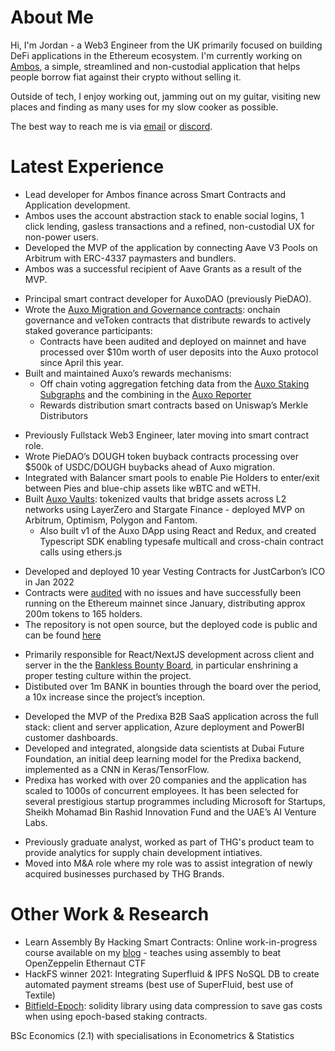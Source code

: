 

# About Me

Hi, I'm Jordan - a Web3 Engineer from the UK primarily focused on building DeFi applications
in the Ethereum ecosystem. I'm currently working on [Ambos](https://ambos.finance), a simple, streamlined
and non-custodial application that helps people borrow fiat against their crypto without selling it.

Outside of tech, I enjoy working out, jamming out on my guitar, visiting new
places and finding as many uses for my slow cooker as possible.

The best way to reach me is via [email](mailto:j@jordaniza.com) or
[discord](https://discordapp.com/users/867719073885716501).

# Latest Experience

<JobHeader title="Technical Lead" date="2023 - Present" org="Ambos Finance" />
<SkillsList skills={["solidity", "foundry", "typescript", "svelte"]} />

- Lead developer for Ambos finance across Smart Contracts and Application development.
- Ambos uses the account abstraction stack to enable social logins, 1 click lending, gasless transactions and a refined, non-custodial UX for non-power users.
- Developed the MVP of the application by connecting Aave V3 Pools on Arbitrum with ERC-4337 paymasters and bundlers.
- Ambos was a successful recipient of Aave Grants as a result of the MVP.

<JobHeader title="Principal Smart Contract Engineer" date="2022 - 2023" org="AuxoDAO" />
<SkillsList skills={["solidity", "foundry", "typescript", "hardhat", "python", "The Graph"]} />

- Principal smart contract developer for AuxoDAO (previously PieDAO).
- Wrote the
  [Auxo Migration and Governance contracts](https://github.com/AuxoDAO/governance):
  onchain governance and veToken contracts that distribute rewards to actively
  staked goverance participants:
  - Contracts have been audited and deployed on mainnet and have processed over
    $10m worth of user deposits into the Auxo protocol since April this year.
- Built and maintained Auxo’s rewards mechanisms:
  - Off chain voting aggregation fetching data from the
    [Auxo Staking Subgraphs](https://github.com/jordaniza/auxo-staking-subgraph)
    and the combining in the
    [Auxo Reporter](https://github.com/jordaniza/auxo-reporter)
  - Rewards distribution smart contracts based on Uniswap’s Merkle Distributors

<JobHeader title="Smart Contract Engineer" date="2021 - 2022" org="PieDAO" />
<SkillsList skills={["solidity", "typescript", "hardhat", "nextjs", "nodejs"]} />

- Previously Fullstack Web3 Engineer, later moving into smart contract role.
- Wrote PieDAO’s DOUGH token buyback contracts processing over $500k of
  USDC/DOUGH buybacks ahead of Auxo migration.
- Integrated with Balancer smart pools to enable Pie Holders to enter/exit
  between Pies and blue-chip assets like wBTC and wETH.
- Built
  [Auxo Vaults](https://github.com/pie-dao/auxo-vaults/tree/main/vaults/contracts):
  tokenized vaults that bridge assets across L2 networks using LayerZero and
  Stargate Finance - deployed MVP on Arbitrum, Optimism, Polygon and Fantom.
  - Also built v1 of the Auxo DApp using React and Redux, and created Typescript
    SDK enabling typesafe multicall and cross-chain contract calls using
    ethers.js

<JobHeader title="Smart Contract Developer (Freelance)" date="2021" org="JustCarbon" />
<SkillsList skills={["solidity", "typescript", "hardhat"]} />

- Developed and deployed 10 year Vesting Contracts for JustCarbon’s ICO in Jan
  2022
- Contracts were [audited](https://solidity.finance/audits/JustCarbon/) with no
  issues and have successfully been running on the Ethereum mainnet since
  January, distributing approx 200m tokens to 165 holders.
- The repository is not open source, but the deployed code is public and can be
  found
  [here](https://etherscan.io/address/0x9a6f5ab100819cd911ee73cf7171fd5f8582af0a#code)

<JobHeader title="Web3 Freelance Consultant" date="2021" org="BanklessDAO" />
<SkillsList skills={["nextjs", "react", "mongodb", "typescript"]} />

- Primarily responsible for React/NextJS development across client and server in
  the the
  [Bankless Bounty Board](https://bountyboard.bankless.community/?status=Open&paidStatus=&tags=&lte=Infinity&sortBy=reward&asc=true&customerId=834499078434979890&customerKey=banklessdao),
  in particular enshrining a proper testing culture within the project.
- Distibuted over 1m BANK in bounties through the board over the period, a 10x
  increase since the project’s inception.

<JobHeader title="Fullstack Engineer" date="2018 - 2020" org="Predixa" />
<SkillsList skills={["vuejs", "typescript", "go", "python", "docker", "azure", "postgresql"]} />

- Developed the MVP of the Predixa B2B SaaS application across the full stack:
  client and server application, Azure deployment and PowerBI customer
  dashboards.
- Developed and integrated, alongside data scientists at Dubai Future
  Foundation, an initial deep learning model for the Predixa backend,
  implemented as a CNN in Keras/TensorFlow.
- Predixa has worked with over 20 companies and the application has scaled to
  1000s of concurrent employees. It has been selected for several prestigious
  startup programmes including Microsoft for Startups, Sheikh Mohamad Bin Rashid
  Innovation Fund and the UAE’s AI Venture Labs.

<JobHeader title="M&A Engineer" date="2016 - 2018" org="The Hut Group"/>
<SkillsList skills={["postgresql", "python"]}/>
 
- Previously graduate analyst, worked as part of THG's product team to provide analytics for supply chain development intiatives.
- Moved into M&A role where my role was to assist integration of newly acquired businesses purchased by THG Brands. 

# Other Work & Research

- Learn Assembly By Hacking Smart Contracts: Online work-in-progress course
  available on my [blog](https://jordaniza.com/learn-assembly-by-hacking) -
  teaches using assembly to beat OpenZeppelin Ethernaut CTF
- HackFS winner 2021: Integrating Superfluid & IPFS NoSQL DB to create automated
  payment streams (best use of SuperFluid, best use of Textile)
- [Bitfield-Epoch](https://github.com/jordaniza/bitfield-epoch): solidity
  library using data compression to save gas costs when using epoch-based
  staking contracts.

<JobHeader title="Education" date="2013 - 2016" org="University College London (UCL)" />

BSc Economics (2.1) with specialisations in Econometrics & Statistics
